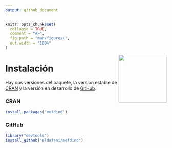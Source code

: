 ```yaml
---
output: github_document
---
```


```r
knitr::opts_chunk$set(
  collapse = TRUE,
  comment = "#>",
  fig.path = "man/figures/",
  out.width = "100%"
)
```
<img src="man/figures/accuee.png" align="right" width="150"/>

# Instalación
Hay dos versiones del paquete, la versión estable de [CRAN](https://cran.r-project.org/web/packages/mefdind/index.html) y la versión en desarrollo de [GitHub](https://github.com/eldafani/mefdind).

### CRAN
```r
install.packages("mefdind")
```

### GitHub
```r
library("devtools")
install_github("eldafani/mefdind")
```
